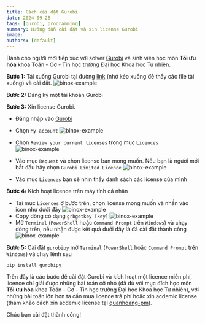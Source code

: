 ```yaml
---
title: Cách cài đặt Gurobi
date: 2024-09-28
tags: [gurobi, programming]
summary: Hướng dẫn cài đặt và xin license Gurobi
image:
authors: [default]
---
```



Dành cho người mới tiếp xúc với solver [Gurobi](https://www.gurobi.com/) và
sinh viên học môn **Tối ưu hóa** khoa Toán - Cơ - Tin học trường Đại học Khoa
học Tự nhiên.

**Bước 1:** Tải xuống Gurobi tại đường [link](https://www.gurobi.com/downloads/gurobi-software/)
(nhớ kéo xuống để thấy các file tải xuống) và cài đặt.
![binox-example](/posts/Gurobi/Gurobi0.png)

**Bước 2:** Đăng ký một tài khoản Gurobi

**Bước 3:** Xin license Gurobi.
  - Đăng nhập vào [Gurobi](https://www.gurobi.com/)
  - Chọn `My account`
  ![binox-example](/posts/Gurobi/Gurobi1.png)

  - Chọn `Review your current licenses` trong mục `Licences`
  ![binox-example](/posts/Gurobi/Gurobi2.png)
  - Vào mục `Request` và chọn license bạn mong muốn. Nếu bạn là người mới bắt đầu hãy chọn `Gurobi Limited Licence`
  ![binox-example](/posts/Gurobi/Gurobi3.png)
  - Vào mục `Licences` bạn sẽ nhìn thấy danh sách các license của mình

**Bước 4:** Kích hoạt licence trên máy tính cá nhân
  - Tại mục `Licences` ở bước trên, chọn license mong muốn và nhần vào icon như dưới đây
  ![binox-example](/posts/Gurobi/Gurobi4.png)
  - Copy dòng có dạng `grbgetkey [key]`
  ![binox-example](/posts/Gurobi/Gurobi5.png)
  - Mở `Terminal` (`PowerShell` hoặc `Command Prompt` trên `Windows`) và chạy dòng trên, nếu nhận được
  kết quả dưới đây là đã cài đặt thành công
  ![binox-example](/posts/Gurobi/Gurobi6.png)

**Bước 5:** Cài đặt `gurobipy`
  mở `Terminal` (`PowerShell` hoặc `Command Prompt` trên `Windows`) và chạy lệnh sau
  ```terminal
  pip install gurobipy
  ```

Trên đây là các bước để cài đặt Gurobi và kích hoạt một licence miễn phí, licence chỉ giải
được những bài toán cỡ nhỏ (đã đủ với mục đích học môn **Tối ưu hóa** khoa Toán - Cơ - Tin
học trường Đại học Khoa học Tự nhiên), với những bài toán lớn hơn ta cần mua licence trả
phí hoặc xin acdemic license (tham khảo cách xin acdemic license tại
[quanhoang-pm](https://quanhoang-pm.github.io/programming/requesting-gurobi-academic-license/)).

Chúc bạn cài đặt thành công!  <Twemoji emoji="clinking-beer-mugs" />
